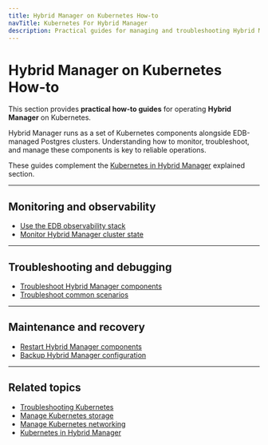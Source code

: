 ```yaml
---
title: Hybrid Manager on Kubernetes How-to
navTitle: Kubernetes For Hybrid Manager
description: Practical guides for managing and troubleshooting Hybrid Manager on Kubernetes.
---
```


# Hybrid Manager on Kubernetes How-to

This section provides **practical how-to guides** for operating **Hybrid Manager** on Kubernetes.

Hybrid Manager runs as a set of Kubernetes components alongside EDB-managed Postgres clusters.
Understanding how to monitor, troubleshoot, and manage these components is key to reliable operations.

These guides complement the [Kubernetes in Hybrid Manager](/portal/kubernetes/learn/explained/k8s-in-hybrid-manager/) explained section.

* * *

## Monitoring and observability

-   [Use the EDB observability stack](./use-edb-observability-stack)
-   [Monitor Hybrid Manager cluster state](monitor-hyrid-manager-cluster-state/)

* * *

## Troubleshooting and debugging

-   [Troubleshoot Hybrid Manager components](./troubleshoot-hybrid-manager-components)
-   [Troubleshoot common scenarios](./troubleshoot-common-scenarios)

* * *

## Maintenance and recovery

-   [Restart Hybrid Manager components](./restart-hybrid-manager-components)
-   [Backup Hybrid Manager configuration](./backup-hybrid-manager-configuration)

* * *

## Related topics

-   [Troubleshooting Kubernetes](/portal/kubernetes/learn/how-to/troubleshooting-on-kubernetes)
-   [Manage Kubernetes storage](/portal/kubernetes/learn/how-to/manage-kubernetes-storage)
-   [Manage Kubernetes networking](/portal/kubernetes/learn/how-to/manage-kubernetes-networking)
-   [Kubernetes in Hybrid Manager](/portal/kubernetes/learn/explained/k8s-in-hybrid-manager/)
